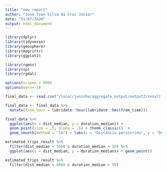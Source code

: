 ```yaml
---
title: "new_report"
author: "José Ivan Silva da Cruz Júnior"
date: "21/07/2020"
output: html_document
---
```


```r
library(dplyr)
library(tidyverse)
library(geosphere)
library(magrittr)
library(ggplot2)

library(rgeos)
library(sp)
library(rgdal)

options(scipen = 999)
options(warn=-1)
```

```r
final_data <- read.csv("/local/juninho/aggregate_output/output2/result.csv", stringsAsFactors=F)

final_data <- final_data %>% 
  mutate(from_hour = lubridate::hour(lubridate::hms(from_time)))
```

```r
final_data %>%
  ggplot(aes(x = dist_median, y = duration_median)) + 
  geom_point(size = .5, alpha = .5) + theme_classic()  + 
  geom_smooth(method = "lm") + labs(x = "Distância percorrida", y = "Duração")
```
```r
estimated_trips_result %>%
  filter(dist_median < 5000 & duration_median > 50) %>% 
  ggplot(aes(x = dist_median, y = duration_median)) + geom_point()

estimated_trips_result %>%
  filter(dist_median < 6000 & duration_median > 50) 
```

```r

  
```


